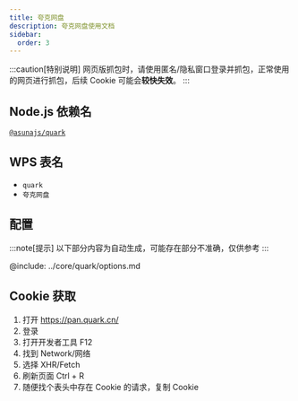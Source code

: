 ```yaml
---
title: 夸克网盘
description: 夸克网盘使用文档
sidebar:
  order: 3
---
```


:::caution[特别说明]
网页版抓包时，请使用匿名/隐私窗口登录并抓包，正常使用的网页进行抓包，后续 Cookie 可能会**较快失效**。
:::

## Node.js 依赖名

[`@asunajs/quark`](https://www.npmjs.com/package/@asunajs/quark)

## WPS 表名

- `quark`
- `夸克网盘`

## 配置

:::note[提示]
以下部分内容为自动生成，可能存在部分不准确，仅供参考
:::

@include: ../core/quark/options.md

## Cookie 获取

1. 打开 https://pan.quark.cn/
2. 登录
3. 打开开发者工具 F12
4. 找到 Network/网络
5. 选择 XHR/Fetch
6. 刷新页面 Ctrl + R
7. 随便找个表头中存在 Cookie 的请求，复制 Cookie
